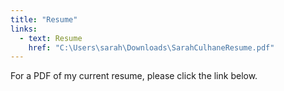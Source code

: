```yaml
---
title: "Resume"
links:
  - text: Resume
    href: "C:\Users\sarah\Downloads\SarahCulhaneResume.pdf"
---
```


For a PDF of my current resume, please click the link below.
